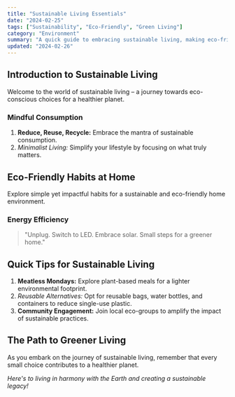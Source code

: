 ```yaml
---
title: "Sustainable Living Essentials"
date: "2024-02-25"
tags: ["Sustainability", "Eco-Friendly", "Green Living"]
category: "Environment"
summary: "A quick guide to embracing sustainable living, making eco-friendly choices for a greener and healthier lifestyle."
updated: "2024-02-26"
---
```


## Introduction to Sustainable Living

Welcome to the world of sustainable living – a journey towards eco-conscious choices for a healthier planet.

### Mindful Consumption

1. **Reduce, Reuse, Recycle:** Embrace the mantra of sustainable consumption.
2. *Minimalist Living:* Simplify your lifestyle by focusing on what truly matters.

## Eco-Friendly Habits at Home

Explore simple yet impactful habits for a sustainable and eco-friendly home environment.

### Energy Efficiency

> "Unplug. Switch to LED. Embrace solar. Small steps for a greener home."

## Quick Tips for Sustainable Living

1. **Meatless Mondays:** Explore plant-based meals for a lighter environmental footprint.
2. *Reusable Alternatives:* Opt for reusable bags, water bottles, and containers to reduce single-use plastic.
3. **Community Engagement:** Join local eco-groups to amplify the impact of sustainable practices.

## The Path to Greener Living

As you embark on the journey of sustainable living, remember that every small choice contributes to a healthier planet.

*Here's to living in harmony with the Earth and creating a sustainable legacy!*
